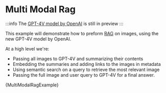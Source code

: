 # Multi Modal Rag

:::info
The [GPT-4V model by OpenAI](https://platform.openai.com/docs/models/gpt-4-and-gpt-4-turbo#:~:text=to%20Apr%202023-,gpt%2D4%2Dvision%2Dpreview,-GPT%2D4%20Turbo) is still in preview
:::

This example will demonstrate how to preform [RAG](https://arxiv.org/abs/2005.11401) on images, using the new GPT-4V model by OpenAI.

At a high level we're:

- Passing all images to GPT-4V and summarizing their contents
- Embedding the summaries and adding links to the images in metadata
- Using semantic search on a query to retrieve the most relevant image
- Passing the full image and user query to GPT-4V for a final answer.


<CodeBlock language="typescript">{MultiModalRagExample}</CodeBlock>
